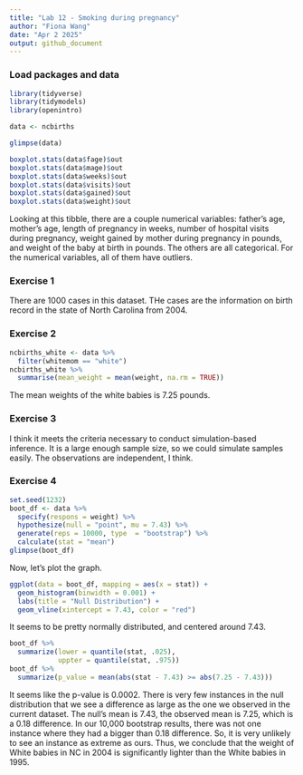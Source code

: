 ```yaml
---
title: "Lab 12 - Smoking during pregnancy"
author: "Fiona Wang"
date: "Apr 2 2025"
output: github_document
---
```


### Load packages and data

```r
library(tidyverse) 
library(tidymodels)
library(openintro)
```

```r
data <- ncbirths
```

```r
glimpse(data)
```

```r
boxplot.stats(data$fage)$out
boxplot.stats(data$mage)$out
boxplot.stats(data$weeks)$out
boxplot.stats(data$visits)$out
boxplot.stats(data$gained)$out
boxplot.stats(data$weight)$out
```

Looking at this tibble, there are a couple numerical variables: father's age, mother's age, length of pregnancy in weeks, number of hospital visits during pregnancy, weight gained by mother during pregnancy in pounds, and weight of the baby at birth in pounds. The others are all categorical. For the numerical variables, all of them have outliers. 

### Exercise 1
There are 1000 cases in this dataset. THe cases are the information on birth record in the state of North Carolina from 2004. 

### Exercise 2
```r
ncbirths_white <- data %>% 
  filter(whitemom == "white")
ncbirths_white %>% 
  summarise(mean_weight = mean(weight, na.rm = TRUE))
```

The mean weights of the white babies is 7.25 pounds. 

### Exercise 3
I think it meets the criteria necessary to conduct simulation-based inference. It is a large enough sample size, so we could simulate samples easily. The observations are independent, I think. 

### Exercise 4
```r
set.seed(1232)
boot_df <- data %>% 
  specify(respons = weight) %>% 
  hypothesize(null = "point", mu = 7.43) %>% 
  generate(reps = 10000, type  = "bootstrap") %>% 
  calculate(stat = "mean")
glimpse(boot_df)
```

Now, let's plot the graph.
```r
ggplot(data = boot_df, mapping = aes(x = stat)) +
  geom_histogram(binwidth = 0.001) +
  labs(title = "Null Distribution") +
  geom_vline(xintercept = 7.43, color = "red")
```

It seems to be pretty normally distributed, and centered around 7.43. 
```r
boot_df %>% 
  summarize(lower = quantile(stat, .025),
            uppter = quantile(stat, .975))
boot_df %>% 
  summarize(p_value = mean(abs(stat - 7.43) >= abs(7.25 - 7.43)))
```

It seems like the p-value is 0.0002. There is very few instances in the null distribution that we see a difference as large as the one we observed in the current dataset. The null's mean is 7.43, the observed mean is 7.25, which is a 0.18 difference. In our 10,000 bootstrap results, there was not one instance where they had a bigger than 0.18 difference. So, it is very unlikely to see an instance as extreme as ours. Thus, we conclude that the weight of White babies in NC in 2004 is significantly lighter than the White babies in 1995. 